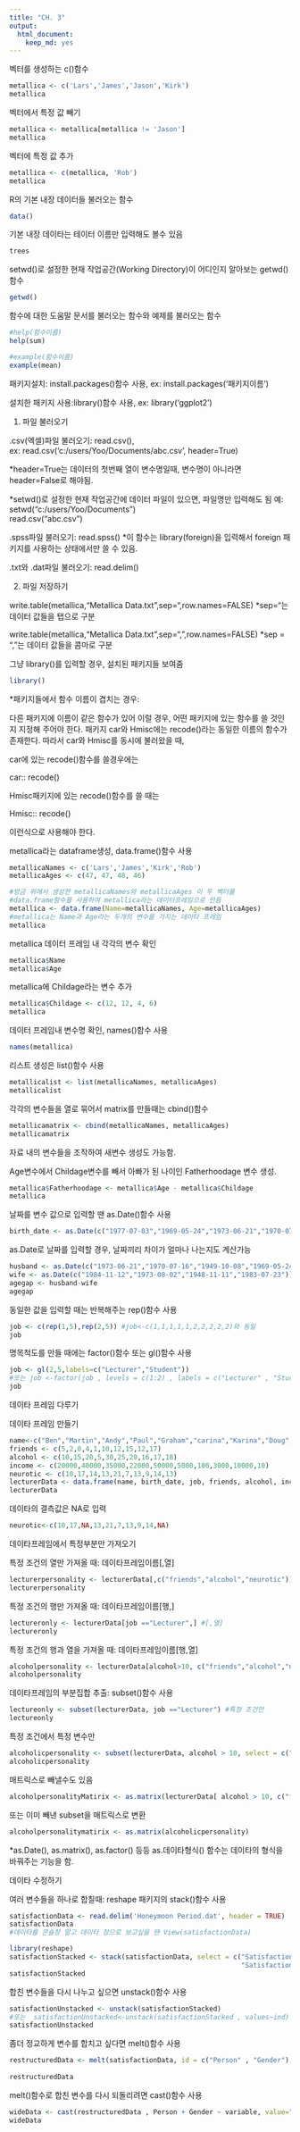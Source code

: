 ```yaml
---
title: "CH. 3"
output:
  html_document:
    keep_md: yes
---
```





벡터를 생성하는 c()함수

```r
metallica <- c('Lars','James','Jason','Kirk')
metallica
```

벡터에서 특정 값 빼기

```r
metallica <- metallica[metallica != 'Jason']
metallica
```

벡터에 특정 값 추가

```r
metallica <- c(metallica, 'Rob')
metallica
```

R의 기본 내장 데이터들 불러오는 함수

```r
data()
```

기본 내장 데이타는 테이터 이름만 입력해도 볼수 있음

```r
trees
```


setwd()로 설정한 현재 작업공간(Working Directory)이 어디인지 알아보는 getwd()함수

```r
getwd()
```

함수에 대한 도움말 문서를 불러오는 함수와 예제를 불러오는 함수

```r
#help(함수이름)
help(sum)

#example(함수이름)
example(mean)
```


패키지설치: install.packages()함수 사용, ex: install.packages('패키지이름')

설치한 패키지 사용:library()함수 사용,  ex: library('ggplot2')

1. 파일 불러오기

.csv(엑셀)파일 불러오기: read.csv(),  
ex: read.csv('c:/users/Yoo/Documents/abc.csv', header=True) 

*header=True는 데이터의 첫번째 열이 변수명일때, 변수명이 아니라면 header=False로 해야됨.

*setwd()로 설정한 현재 작업공간에 데이터 파일이 있으면, 파일명만 입력해도 됨
예: setwd("c:/users/Yoo/Documents")       
    read.csv("abc.csv")


.spss파일 불러오기: read.spss() 
*이 함수는 library(foreign)을 입력해서 foreign 패키지를 사용하는 상태에서만 쓸 수 있음.


.txt와 .dat파일 불러오기: read.delim()



2. 파일 저장하기


write.table(metallica,"Metallica Data.txt",sep="\t",row.names=FALSE) 
*sep="\t"는 데이터 값들을 탭으로 구분


write.table(metallica,"Metallica Data.txt",sep=",",row.names=FALSE) 
*sep = ","는 데이터 값들을 콤마로 구분




그냥 library()를 입력할 경우, 설치된 패키지들 보여줌

```r
library()
```


*패키지들에서 함수 이름이 겹치는 경우:

다른  패키지에  이름이 같은 함수가 있어 이럴 경우, 어떤 패키지에 있는 함수를 쓸 것인지 지정해 주어야 한다.
패키지 car와 Hmisc에는 recode()라는 동일한 이름의 함수가 존재한다.
따라서 car와 Hmisc를 동시에 불러왔을 때, 

car에 있는 recode()함수를 쓸경우에는

car:: recode()

Hmisc패키지에 있는 recode()함수를 쓸 때는

Hmisc:: recode() 

이런식으로 사용해야 한다.





metallica라는 dataframe생성, data.frame()함수 사용 

```r
metallicaNames <- c('Lars','James','Kirk','Rob')
metallicaAges <- c(47, 47, 48, 46)

#방금 위에서 생성한 metallicaNames와 metallicaAges 이 두 벡터를
#data.frame함수를 사용하여 metallica라는 데이터프레임으로 만듬
metallica <- data.frame(Name=metallicaNames, Age=metallicaAges) 
#metallica는 Name과 Age라는 두개의 변수를 가지는 데이타 프레임
metallica
```

metallica 데이터 프레임 내 각각의 변수 확인

```r
metallica$Name
metallica$Age
```

metallica에 Childage라는 변수 추가

```r
metallica$Childage <- c(12, 12, 4, 6)
metallica
```

데이터 프레임내 변수명 확인, names()함수 사용

```r
names(metallica)
```

리스트 생성은 list()함수 사용 

```r
metallicalist <- list(metallicaNames, metallicaAges)
metallicalist
```

각각의 변수들을 열로 묶어서 matrix를 만들때는 cbind()함수

```r
metallicamatrix <- cbind(metallicaNames, metallicaAges)
metallicamatrix
```

자료 내의 변수들을 조작하여 새변수 생성도 가능함.

Age변수에서 Childage변수를 빼서 아빠가 된 나이인 Fatherhoodage 변수 생성.

```r
metallica$Fatherhoodage <- metallica$Age - metallica$Childage
metallica
```

날짜를 변수 값으로 입력할 땐 as.Date()함수 사용

```r
birth_date <- as.Date(c("1977-07-03","1969-05-24","1973-06-21","1970-07-16","1949-10-10","1983-11-05","1987-10-08","1989-09-16","1973-05-20","1984-11-12"))
```

as.Date로 날짜를 입력할 경우, 날짜끼리 차이가 얼마나 나는지도 계산가능

```r
husband <- as.Date(c("1973-06-21","1970-07-16","1949-10-08","1969-05-24"))
wife <- as.Date(c("1984-11-12","1973-08-02","1948-11-11","1983-07-23"))
agegap <- husband-wife
agegap
```

동일한 값을 입력할 때는 반복해주는 rep()함수 사용

```r
job <- c(rep(1,5),rep(2,5)) #job<-c(1,1,1,1,1,2,2,2,2,2)와 동일
job
```

명목척도를 만들 때에는 factor()함수 또는 gl()함수 사용

```r
job <- gl(2,5,labels=c("Lecturer","Student"))
#또는 job <-factor(job , levels = c(1:2) , labels = c("Lecturer" , "Student"))
job
```

데이타 프레임 다루기

데이타 프레임 만들기
```r
name<-c("Ben","Martin","Andy","Paul","Graham","carina","Karina","Doug","Mark","Zoe")
friends <- c(5,2,0,4,1,10,12,15,12,17)
alcohol <- c(10,15,20,5,30,25,20,16,17,18)
income <- c(20000,40000,35000,22000,50000,5000,100,3000,10000,10)
neurotic <- c(10,17,14,13,21,7,13,9,14,13)
lecturerData <- data.frame(name, birth_date, job, friends, alcohol, income, neurotic)
lecturerData
```

데이타의 결측값은 NA로 입력
```r
neurotic<-c(10,17,NA,13,21,7,13,9,14,NA)
```

데이타프레임에서  특정부분만 가져오기

특정 조건의 열만 가져올 때: 데이타프레임이름[,열]
```r
lecturerpersonality <- lecturerData[,c("friends","alcohol","neurotic")] #[,열]
lecturerpersonality
```

특정 조건의 행만 가져올 때: 데이타프레임이름[행,]
```r
lectureronly <- lecturerData[job =="Lecturer",] #[,열]
lectureronly
```

특정 조건의 행과 열을 가져올 때: 데이타프레임이름[행,열]
```r
alcoholpersonality <- lecturerData[alcohol>10, c("friends","alcohol","neurotic")] #[행,열]
alcoholpersonality
```

데이타프레임의 부분집합 추출: subset()함수 사용
```r
lectureonly <- subset(lecturerData, job =="Lecturer") #특정 조건만
lectureonly
```

특정 조건에서 특정 변수만
```r
alcoholicpersonality <- subset(lecturerData, alcohol > 10, select = c("friends","alcohol","neurotic"))
alcoholicpersonality
```

매트릭스로 빼낼수도 있음
```r
alcoholpersonalityMatirix <- as.matrix(lecturerData[ alcohol > 10, c("friends","alcohol","neurotic")])
```

또는 이미 빼낸 subset을 매트릭스로 변환
```r
alcoholpersonalitymatirix <- as.matrix(alcoholicpersonality)
```

*as.Date(), as.matrix(), as.factor() 등등 as.데이타형식() 함수는 데이타의 형식을 바꿔주는 기능을 함.

데이타 수정하기

여러 변수들을 하나로 합칠때: reshape 패키지의 stack()함수 사용
```r
satisfactionData <- read.delim('Honeymoon Period.dat', header = TRUE)
satisfactionData
#데이타를 콘솔창 말고 데이타 창으로 보고싶을 땐 View(satisfactionData)
```

```r
library(reshape)
satisfactionStacked <- stack(satisfactionData, select = c("Satisfaction_Base","Satisfaction_6_Months",
                                                          "Satisfaction_12_Months","Satisfaction_18_Months"))
satisfactionStacked
```

합친 변수들을 다시 나누고 싶으면 unstack()함수 사용
```r
satisfactionUnstacked <- unstack(satisfactionStacked)
#또는  satisfactionUnstacked<-unstack(satisfactionStacked , values~ind)
satisfactionUnstacked
```

좀더 정교하게 변수를 합치고 싶다면 melt()함수 사용
```r
restructuredData <- melt(satisfactionData, id = c("Person" , "Gender"), measured = c("Satisfaction_Base",
                                                                                     "Satisfaction_6_Months", "Satisfaction_12_Months", "Satisfaction_18_Months"))
restructuredData
```

melt()함수로 합친 변수를 다시 되돌리려면 cast()함수 사용
```r
wideData <- cast(restructuredData , Person + Gender ~ variable, value="value")
wideData
```


